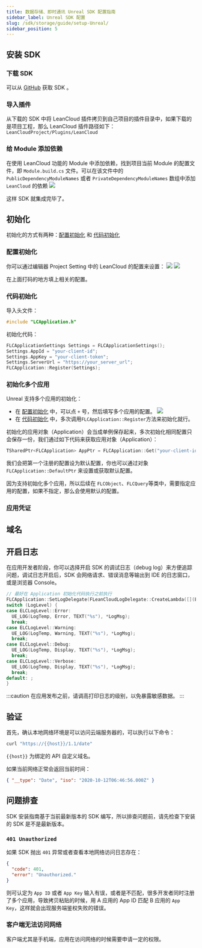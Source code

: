 ```yaml
---
title: 数据存储、即时通讯 Unreal SDK 配置指南
sidebar_label: Unreal SDK 配置
slug: /sdk/storage/guide/setup-Unreal/
sidebar_position: 5
---
```



## 安装 SDK

### 下载 SDK

可以从 [GitHub](https://github.com/leancloud/unreal-sdk/releases) 获取 SDK 。

### 导入插件

从下载的 SDK 中将 LeanCloud 插件拷贝到自己项目的插件目录中，如果下载的是项目工程，那么 LeanCloud 插件路径如下：`LeanCloudProject/Plugins/LeanCloud`

### 给 Module 添加依赖

在使用 LeanCloud 功能的 Module 中添加依赖，找到项目当前 Module 的配置文件，即 `Module.build.cs` 文件。可以在该文件中的 `PublicDependencyModuleNames` 或者 `PrivateDependencyModuleNames` 数组中添加 `LeanCloud` 的依赖
![](/img/quick_start/unreal/ModuleDependencyLeanCloud.jpg)


这样 SDK 就集成完毕了。

## 初始化

初始化的方式有两种：[配置初始化](#配置初始化) 和 [代码初始化](#代码初始化)

### 配置初始化

你可以通过编辑器 Project Setting 中的 LeanCloud 的配置来设置：
![](/img/quick_start/unreal/ProjectSettings.png)
![](/img/quick_start/unreal/LeanCloudSetting.png)

在上面打码的地方填上相关的配置。

### 代码初始化

导入头文件：
```cpp
#include "LCApplication.h"
```

初始化代码：
```cpp
FLCApplicationSettings Settings = FLCApplicationSettings();
Settings.AppId = "your-client-id";
Settings.AppKey = "your-client-token";
Settings.ServerUrl = "https://your_server_url";
FLCApplication::Register(Settings);
```

### 初始化多个应用

Unreal 支持多个应用的初始化：
- 在 [配置初始化](#配置初始化) 中，可以点 `+` 号，然后填写多个应用的配置。
![](/img/quick_start/unreal/MutiLeanCloudSetting.png)
- 在 [代码初始化](#代码初始化) 中，多次调用`FLCApplication::Register`方法来初始化就行。

初始化的应用对象（Application）会当成单例保存起来，多次初始化相同配置只会保存一份，我们通过如下代码来获取应用对象（Application）：
```cpp
TSharedPtr<FLCApplication> AppPtr = FLCApplication::Get("your-client-id");
```

我们会把第一个注册的配置设为默认配置，你也可以通过对象 `FLCApplication::DefaultPtr` 来设置或获取默认配置。

因为支持初始化多个应用，所以后续在 `FLCObject`、`FLCQuery`等类中，需要指定应用的配置，如果不指定，那么会使用默认的配置。


### 应用凭证

<AppConfig />

## 域名

<DomainBinding />

## 开启日志

在应用开发者阶段，你可以选择开启 SDK 的调试日志（debug log）来方便追踪问题，调试日志开启后，SDK 会网络请求、错误消息等输出到 IDE 的日志窗口，或是浏览器 Console。

```cpp
// 最好在 Application 初始化代码执行之前执行
FLCApplication::SetLogDelegate(FLeanCloudLogDelegate::CreateLambda([](ELCLogLevel LogLevel, const FString& LogMsg) {
switch (LogLevel) {
case ELCLogLevel::Error: 
  UE_LOG(LogTemp, Error, TEXT("%s"), *LogMsg);
  break;
case ELCLogLevel::Warning: 
  UE_LOG(LogTemp, Warning, TEXT("%s"), *LogMsg);
  break;
case ELCLogLevel::Debug:
  UE_LOG(LogTemp, Display, TEXT("%s"), *LogMsg);
  break;
case ELCLogLevel::Verbose:
  UE_LOG(LogTemp, Display, TEXT("%s"), *LogMsg);
  break;
default: ;
}
```

:::caution
在应用发布之前，请调高打印日志的级别，以免暴露敏感数据。
:::

## 验证

首先，确认本地网络环境是可以访问云端服务器的，可以执行以下命令：

```sh
curl "https://{{host}}/1.1/date"
```

`{{host}}` 为绑定的 API 自定义域名。

如果当前网络正常会返回当前时间：

```json
{ "__type": "Date", "iso": "2020-10-12T06:46:56.000Z" }
```


## 问题排查

SDK 安装指南基于当前最新版本的 SDK 编写，所以排查问题前，请先检查下安装的 SDK 是不是最新版本。

### `401 Unauthorized`

如果 SDK 抛出 `401` 异常或者查看本地网络访问日志存在：

```json
{
  "code": 401,
  "error": "Unauthorized."
}
```

则可认定为 `App ID` 或者 `App Key` 输入有误，或者是不匹配，很多开发者同时注册了多个应用，导致拷贝粘贴的时候，用 A 应用的 App ID 匹配 B 应用的 `App Key`，这样就会出现服务端鉴权失败的错误。

### 客户端无法访问网络

客户端尤其是手机端，应用在访问网络的时候需要申请一定的权限。
